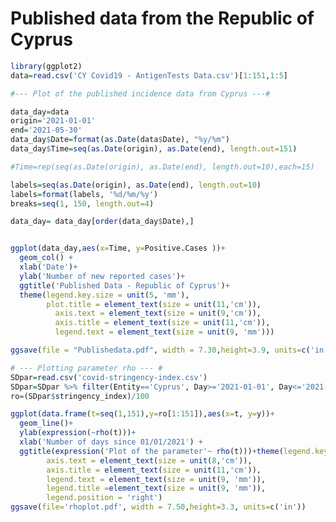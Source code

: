 # Published data from the Republic of Cyprus
```{r}
library(ggplot2)
data=read.csv('CY Covid19 - AntigenTests Data.csv')[1:151,1:5]
```
```{r}
#--- Plot of the published incidence data from Cyprus ---#

data_day=data
origin='2021-01-01'
end='2021-05-30'
data_day$Date=format(as.Date(data$Date), "%y/%m")
data_day$Time=seq(as.Date(origin), as.Date(end), length.out=151)

#Time=rep(seq(as.Date(origin), as.Date(end), length.out=10),each=15)

labels=seq(as.Date(origin), as.Date(end), length.out=10)
labels=format(labels, '%d/%m/%y')
breaks=seq(1, 150, length.out=4)

data_day= data_day[order(data_day$Date),]


ggplot(data_day,aes(x=Time, y=Positive.Cases ))+
  geom_col() +
  xlab('Date')+
  ylab('Number of new reported cases')+
  ggtitle('Published Data - Republic of Cyprus')+
  theme(legend.key.size = unit(5, 'mm'), 
        plot.title = element_text(size = unit(11,'cm')),
          axis.text = element_text(size = unit(9,'cm')),
          axis.title = element_text(size = unit(11,'cm')),
          legend.text = element_text(size = unit(9, 'mm')))

ggsave(file = "Publishedata.pdf", width = 7.30,height=3.9, units=c('in'))


```

```{r}
# --- Plotting parameter rho --- #
SDpar=read.csv('covid-stringency-index.csv')
SDpar=SDpar %>% filter(Entity=='Cyprus', Day>='2021-01-01', Day<='2021-05-31')
ro=(SDpar$stringency_index)/100

ggplot(data.frame(t=seq(1,151),y=ro[1:151]),aes(x=t, y=y))+
  geom_line()+
  ylab(expression(~rho(t)))+
  xlab('Number of days since 01/01/2021') +
  ggtitle(expression('Plot of the parameter'~ rho(t)))+theme(legend.key.size = unit(5, 'mm'), plot.title = element_text(size = unit(11,'cm')),
        axis.text = element_text(size = unit(8,'cm')),
        axis.title = element_text(size = unit(11,'cm')),
        legend.text = element_text(size = unit(9, 'mm')),
        legend.title =element_text(size = unit(9, 'mm')),
        legend.position = 'right')
ggsave(file='rhoplot.pdf', width = 7.50,height=3.3, units=c('in'))
```

